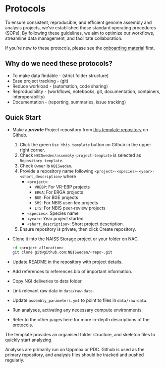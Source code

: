 # Protocols

To ensure consistent, reproducible, and efficient genome assembly and analysis projects, we've 
established these standard operating procedures (SOPs). By following these guidelines, we aim to 
optimize our workflows, streamline data management, and facilitate collaboration.

If you're new to these protocols, please see the [onboarding material](preface) first.

## Why do we need these protocols?

- To make data findable - (strict folder structure)
- Ease project tracking - (git)
- Reduce workload - (automation, code sharing)
- Reproducibility - (workflows, notebooks, git, documentation, containers, interoperability)
- Documentation - (reporting, summaries, issue tracking)

## Quick Start

- Make a ***private*** Project repository from [this template repository](https://github.com/NBISweden/assembly-project-template) on Github.
  1. Click the green `Use this template` button on Github in the upper right corner.
  2. Check `NBISweden/assembly-project-template` is selected as `Repository template`.
  3. Check `Owner` is `NBISweden`.
  4. Provide a repository name following `<project>-<species>-<year>-<short_description>` where
      - `<project>`: 
          - `VREBP`: For VR-EBP projects
          - `ERGA`: For ERGA projects 
          - `BGE`: For BGE projects
          - `SMS`: For NBIS user-fee projects
          - `LTS`: For NBIS peer-review projects
      - `<species>`: Species name
      - `<year>`: Year project started
      - `<short_description>`: Short project description.
  5. Ensure repository is private, then click Create repository.
- Clone it into the NAISS Storage project or your folder on NAC.

  ```.bash
  cd <project allocation>
  git clone git@github.com:NBISweden/<repo>.git 
  ```
- Update README in the repository with project details.
- Add references to references.bib of important information.
- Copy NGI deliveries to data folder.
- Link relevant raw data in `data/raw-data`.
- Update `assembly_parameters.yml` to point to files in `data/raw-data`.
- Run analyses, activating any necessary compute environments. 
- Refer to the other pages here for more in-depth descriptions of the protocols.

The template provides an organised folder structure, and skeleton files to quickly
start analyzing.

Analyses are primarily run on Uppmax or PDC. Github is used as the primary repository, and
analysis files should be tracked and pushed regularly.

